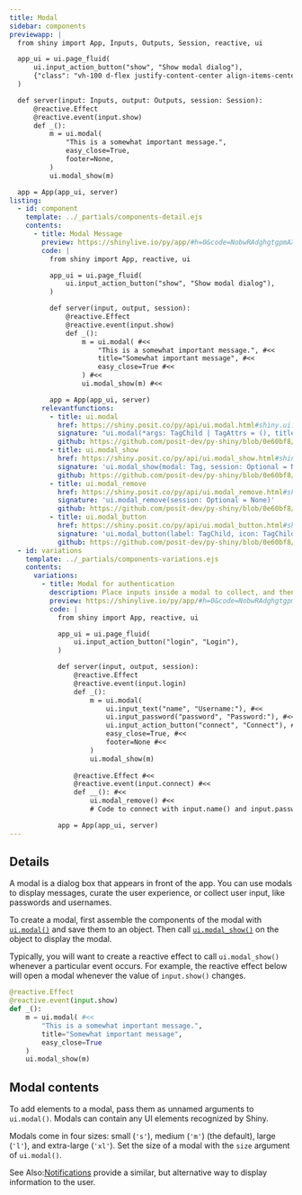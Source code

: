 ```yaml
---
title: Modal
sidebar: components
previewapp: |
  from shiny import App, Inputs, Outputs, Session, reactive, ui

  app_ui = ui.page_fluid(
      ui.input_action_button("show", "Show modal dialog"),
      {"class": "vh-100 d-flex justify-content-center align-items-center px-4"}
  )

  def server(input: Inputs, output: Outputs, session: Session):
      @reactive.Effect
      @reactive.event(input.show)
      def _():
          m = ui.modal(
              "This is a somewhat important message.",
              easy_close=True,
              footer=None,
          )
          ui.modal_show(m)

  app = App(app_ui, server)
listing:
  - id: component
    template: ../_partials/components-detail.ejs
    contents:
      - title: Modal Message
        preview: https://shinylive.io/py/app/#h=0&code=NobwRAdghgtgpmAXGKAHVA6VBPMAaMAYwHsIAXOcpMAMwCdiYACAZwAsBLCbJjmVYnTJMAgujxM6cKITIcAbnAkBXDgB0IGtKgD6qpgF4mqrFADmcHTQA2qgCYAKDUxfGOGLqmVkdMuaR0AI28yUicwdmIAdzV8JliAZTZophhiOyhrJjsOTOIzWIBKPA1CjQ07OBpWODpFOgdPbwliby8yCRY4FhYOUkLEZ1cAASk-BTgMAFEaGjhZIZdR6VkJjDhFckaIdoxIqLKIV2yqph0HAcXj1MM3DDSM6ycj69fYgBVOFl5vqFZGOBRNhQYR8ARCKDkVLdFjmSaxEovV7HORkaxwAyJAFAkG8fiCMiQ4TwHpwhFXZFMaQsbA6QjWYhdAzvOjKJQU5E0YjECh0AwmB6ZIIhMKxAAiHBYMElLCKiMph0pAvSQv2Dhghy06FuYlQDm0eg4nVq9UKYAAvgBdIA
        code: |
          from shiny import App, reactive, ui

          app_ui = ui.page_fluid(
              ui.input_action_button("show", "Show modal dialog"),
          )

          def server(input, output, session):
              @reactive.Effect
              @reactive.event(input.show)
              def _():
                  m = ui.modal( #<<
                      "This is a somewhat important message.", #<<
                      title="Somewhat important message", #<<
                      easy_close=True #<<
                  ) #<<
                  ui.modal_show(m) #<<

          app = App(app_ui, server)
        relevantfunctions:
          - title: ui.modal
            href: https://shiny.posit.co/py/api/ui.modal.html#shiny.ui.modal
            signature: "ui.modal(*args: TagChild | TagAttrs = (), title: Optional = None, footer: TagChild | MISSING_TYPE = MISSING, size: Literal = 'm', easy_close: bool = False, fade: bool = True, **kwargs: TagAttrValue = {})"
            github: https://github.com/posit-dev/py-shiny/blob/0e60bf8/shiny/ui/_modal.py#L60-L156
          - title: ui.modal_show
            href: https://shiny.posit.co/py/api/ui.modal_show.html#shiny.ui.modal_show
            signature: 'ui.modal_show(modal: Tag, session: Optional = None)'
            github: https://github.com/posit-dev/py-shiny/blob/0e60bf8/shiny/ui/_modal.py#L159-L185
          - title: ui.modal_remove
            href: https://shiny.posit.co/py/api/ui.modal_remove.html#shiny.ui.modal_remove
            signature: 'ui.modal_remove(session: Optional = None)'
            github: https://github.com/posit-dev/py-shiny/blob/0e60bf8/shiny/ui/_modal.py#L188-L212
          - title: ui.modal_button
            href: https://shiny.posit.co/py/api/ui.modal_button.html#shiny.ui.modal_button
            signature: 'ui.modal_button(label: TagChild, icon: TagChild = None, **kwargs: TagAttrValue = {})'
            github: https://github.com/posit-dev/py-shiny/blob/0e60bf8/shiny/ui/_modal.py#L19-L57
  - id: variations
    template: ../_partials/components-variations.ejs
    contents:
      variations:
        - title: Modal for authentication
          description: Place inputs inside a modal to collect, and then login with, credentials.
          preview: https://shinylive.io/py/app/#h=0&code=NobwRAdghgtgpmAXGKAHVA6VBPMAaMAYwHsIAXOcpMAMwCdiYACAZwAsBLCbJjmVYnTJMAgujxM6cKITIcAbnAkBXDgB0IGtKgD6qpgF4mqrFADmcHTQA2qgCYAKDUxfGOGLqmVkdMuaR0AI28yUicwa2IzLjV8JliAGSiYsABKPA1UjQ07OBpWODpFOgdPbwliby8yCRY4FhYOUlTEZ1cAASk-BTgMAFEaGjhZNpdO6VkejDhFclKIaoxI6IgsiFcmXPydBxbRjaZmIxMYYjsoayd1g5uTMp8KAA8ycOh4WIlYgFU6uje4VppDLXG4bO4Lbw6VBQBoAd0Ejli0LhCI+8TAAAUYSx4XQ7ID0vtQW4PBCfN0AsEyKEIOESBAIMMyGjYgBhUiMkZAomg6QsbA6QiROoGAAqdGUSh5NxoxGIFDoBgAcqQ4NKmGtiSczhcdOxiLCHDBNaD9uNuop+oMmWaupNLTNKC97hh6ZyyCaXFsmDodnsQQdtedrDopKdFLt1QBiJjs3JMUJMN1MpiwjhkNi8MkYf67JhQCB2LOLZE4hGRzTQdCGUToBzaPQcWqFYqpMAAXwAukA
          code: |
            from shiny import App, reactive, ui

            app_ui = ui.page_fluid(
                ui.input_action_button("login", "Login"),
            )

            def server(input, output, session):
                @reactive.Effect
                @reactive.event(input.login)
                def _():
                    m = ui.modal(
                        ui.input_text("name", "Username:"), #<<
                        ui.input_password("password", "Password:"), #<<
                        ui.input_action_button("connect", "Connect"), #<<
                        easy_close=True, #<<
                        footer=None #<<
                    )
                    ui.modal_show(m)
                    
                @reactive.Effect #<<
                @reactive.event(input.connect) #<<
                def __(): #<<
                    ui.modal_remove() #<<
                    # Code to connect with input.name() and input.password() #<<

            app = App(app_ui, server)
---
```


:::{#component}
:::

## Details

A modal is a dialog box that appears in front of the app. You can use modals to display messages, curate the user experience, or collect user input, like passwords and usernames. 

To create a modal, first assemble the components of the modal with [`ui.modal()`](https://shiny.posit.co/py/api/ui.modal.html) and save them to an object. Then call [`ui.modal_show()`](https://shiny.posit.co/py/api/ui.modal_show.html) on the object to display the modal.

Typically, you will want to create a reactive effect to call `ui.modal_show()` whenever a particular event occurs. For example, the reactive effect below will open a modal whenever the value of `input.show()` changes.

```python
@reactive.Effect
@reactive.event(input.show)
def _():
    m = ui.modal( #<<
        "This is a somewhat important message.", 
        title="Somewhat important message", 
        easy_close=True 
    ) 
    ui.modal_show(m)
```

## Modal contents

To add elements to a modal, pass them as unnamed arguments to `ui.modal()`. Modals can contain any UI elements recognized by Shiny.

Modals come in four sizes: small (`'s'`), medium (`'m'`) (the default), large (`'l'`), and extra-large (`'xl'`). Set the size of a modal with the `size` argument of `ui.modal()`.

See Also:[Notifications](notifications.qmd) provide a similar, but alternative way to display information to the user.

:::{#variations}
:::